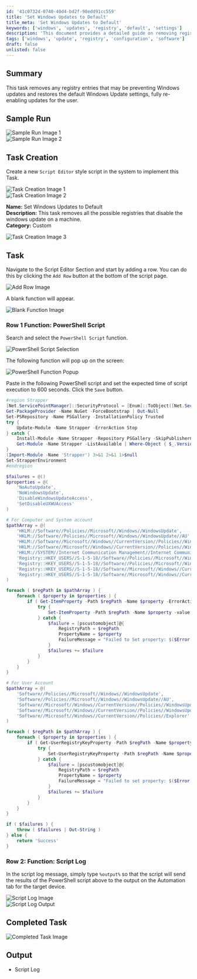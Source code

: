 ```yaml
---
id: '41c0732d-0740-40d4-bd2f-98edd91cc559'
title: 'Set Windows Updates to Default'
title_meta: 'Set Windows Updates to Default'
keywords: ['windows', 'updates', 'registry', 'default', 'settings']
description: 'This document provides a detailed guide on removing registry entries that may prevent Windows updates and restoring the default Windows Update settings to fully re-enable updates for users. It includes step-by-step instructions for task creation and implementation using a PowerShell script.'
tags: ['windows', 'update', 'registry', 'configuration', 'software']
draft: false
unlisted: false
---
```

## Summary

This task removes any registry entries that may be preventing Windows updates and restores the default Windows Update settings, fully re-enabling updates for the user.

## Sample Run

![Sample Run Image 1](../../../static/img/Set-Windows-Updates-to-Default/image_2.png)  
![Sample Run Image 2](../../../static/img/Set-Windows-Updates-to-Default/image_3.png)  

## Task Creation

Create a new `Script Editor` style script in the system to implement this Task.

![Task Creation Image 1](../../../static/img/Set-Windows-Updates-to-Default/image_4.png)  
![Task Creation Image 2](../../../static/img/Set-Windows-Updates-to-Default/image_5.png)  

**Name:** Set Windows Updates to Default  
**Description:** This task removes all the possible registries that disable the windows update on a machine.  
**Category:** Custom  

![Task Creation Image 3](../../../static/img/Set-Windows-Updates-to-Default/image_6.png)  

## Task

Navigate to the Script Editor Section and start by adding a row. You can do this by clicking the `Add Row` button at the bottom of the script page.  

![Add Row Image](../../../static/img/Set-Windows-Updates-to-Default/image_7.png)  

A blank function will appear.  

![Blank Function Image](../../../static/img/Set-Windows-Updates-to-Default/image_8.png)  

### Row 1 Function: PowerShell Script

Search and select the `PowerShell Script` function.  

![PowerShell Script Selection](../../../static/img/Set-Windows-Updates-to-Default/image_9.png)  

The following function will pop up on the screen:  

![PowerShell Function Popup](../../../static/img/Set-Windows-Updates-to-Default/image_10.png)  

Paste in the following PowerShell script and set the expected time of script execution to 600 seconds. Click the `Save` button.

```powershell
#region Strapper
[Net.ServicePointManager]::SecurityProtocol = [Enum]::ToObject([Net.SecurityProtocolType], 3072)
Get-PackageProvider -Name NuGet -ForceBootstrap | Out-Null
Set-PSRepository -Name PSGallery -InstallationPolicy Trusted
try {
    Update-Module -Name Strapper -ErrorAction Stop
} catch {
    Install-Module -Name Strapper -Repository PSGallery -SkipPublisherCheck -Force
    Get-Module -Name Strapper -ListAvailable | Where-Object { $_.Version -ne (Get-InstalledModule -Name Strapper).Version } | ForEach-Object { Uninstall-Module -Name Strapper -MaximumVersion $_.Version }
}
(Import-Module -Name 'Strapper') 3>&1 2>&1 1>$null
Set-StrapperEnvironment
#endregion

$failures = @()
$properties = @(
    'NoAutoUpdate',
    'NoWindowsUpdate',
    'DisableWindowsUpdateAccess',
    'SetDisableUXWUAccess'
)

# For Computer and System account
$pathArray = @(
    'HKLM://Software//Policies//Microsoft//Windows//WindowsUpdate',
    'HKLM://Software//Policies//Microsoft//Windows//WindowsUpdate//AU',
    'HKLM://Software//Microsoft//Windows//CurrentVersion//Policies//WindowsUpdate',
    'HKLM://Software//Microsoft//Windows//CurrentVersion//Policies//WindowsUpdate//AU',
    'HKLM://SYSTEM//Internet Communication Management//Internet Communication',
    'Registry::HKEY_USERS//S-1-5-18//Software//Policies//Microsoft//Windows//WindowsUpdate',
    'Registry::HKEY_USERS//S-1-5-18//Software//Policies//Microsoft//Windows//WindowsUpdate//AU',
    'Registry::HKEY_USERS//S-1-5-18//Software//Microsoft//Windows//CurrentVersion//Policies//WindowsUpdate',
    'Registry::HKEY_USERS//S-1-5-18//Software//Microsoft//Windows//CurrentVersion//Policies//WindowsUpdate//AU'
)

foreach ( $regPath in $pathArray ) {
    foreach ( $property in $properties ) {
        if ( Get-ItemProperty -Path $regPath -Name $property -ErrorAction SilentlyContinue ) {
            try {
                Set-ItemProperty -Path $regPath -Name $property -value 0 -Force -ErrorAction Stop
            } catch {
                $failure = [pscustomobject]@{
                    RegistryPath = $regPath
                    PropertyName = $property
                    FailureMessage = "Failed to Set property: $($Error[0].Exception.Message)"
                }
                $failures += $failure
            }
        }
    }
}

# For User Account
$pathArray = @(
    'Software//Policies//Microsoft//Windows//WindowsUpdate',
    'Software//Policies//Microsoft//Windows//WindowsUpdate//AU',
    'Software//Microsoft//Windows//CurrentVersion//Policies//WindowsUpdate',
    'Software//Microsoft//Windows//CurrentVersion//Policies//WindowsUpdate//AU',
    'Software//Microsoft//Windows//CurrentVersion//Policies//Explorer'
)

foreach ( $regPath in $pathArray ) {
    foreach ( $property in $properties ) {
        if ( Get-UserRegistryKeyProperty -Path $regPath -Name $property -ErrorAction SilentlyContinue ) {
            try {
                Set-UserRegistryKeyProperty -Path $regPath -Name $property -Value 0 -Force -ErrorAction Stop
            } catch {
                $failure = [pscustomobject]@{
                    RegistryPath = $regPath
                    PropertyName = $property
                    FailureMessage = "Failed to set property: $($Error[0].Exception.Message)"
                }
                $failures += $failure
            }
        }
    }
}

if ( $failures ) {
    throw ( $failures | Out-String )
} else {
    return 'Success'
}
```

### Row 2: Function: Script Log

In the script log message, simply type `%output%` so that the script will send the results of the PowerShell script above to the output on the Automation tab for the target device.

![Script Log Image](../../../static/img/Set-Windows-Updates-to-Default/image_11.png)  
![Script Log Output](../../../static/img/Set-Windows-Updates-to-Default/image_12.png)  

## Completed Task

![Completed Task Image](../../../static/img/Set-Windows-Updates-to-Default/image_13.png)  

## Output

- Script Log












